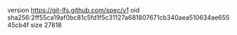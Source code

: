 version https://git-lfs.github.com/spec/v1
oid sha256:2ff55ca19af0bc81c5fd1f5c31127a681807671cb340aea510634ae65545cb4f
size 27818
